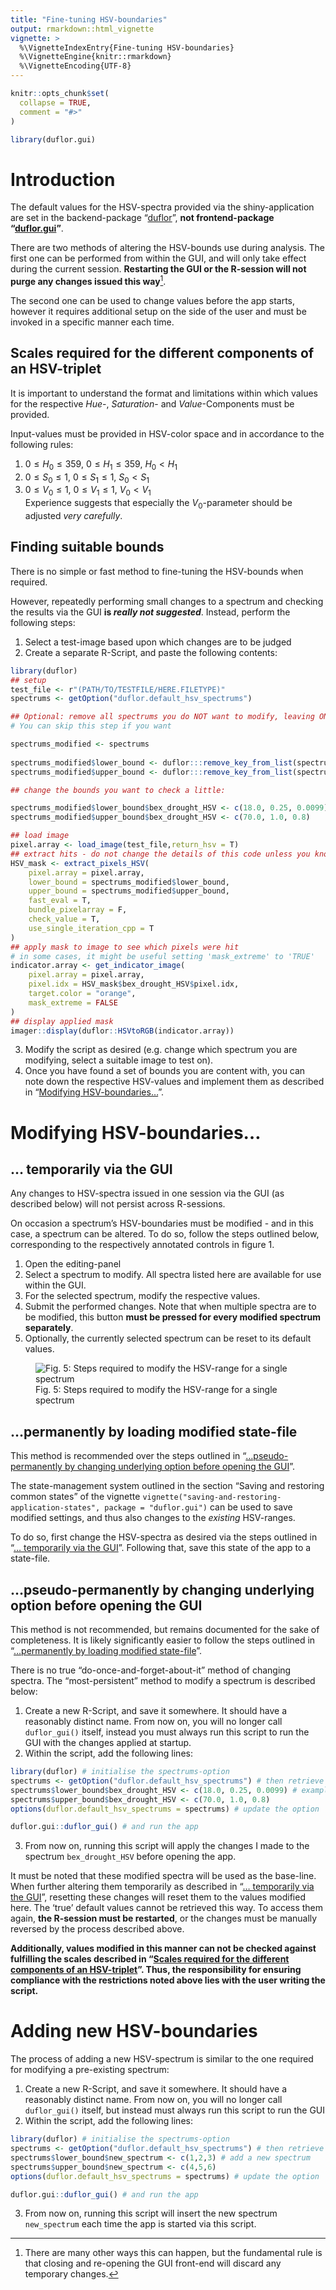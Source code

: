 ---
title: "Fine-tuning HSV-boundaries"
output: rmarkdown::html_vignette
vignette: >
  %\VignetteIndexEntry{Fine-tuning HSV-boundaries}
  %\VignetteEngine{knitr::rmarkdown}
  %\VignetteEncoding{UTF-8}
---

```{r, include = FALSE}
knitr::opts_chunk$set(
  collapse = TRUE,
  comment = "#>"
)
```

```{r setup}
library(duflor.gui)
```

# Introduction

The default values for the HSV-spectra provided via the shiny-application are set in the backend-package "[duflor](https://github.com/Claudius-Appel/duflor)", **not frontend-package "[duflor.gui](https://github.com/Claudius-Appel/duflor.gui)"**.

There are two methods of altering the HSV-bounds use during analysis. The first one can be performed from within the GUI, and will only take effect during the current session. **Restarting the GUI or the R-session will not purge any changes issued this way**[^1].

[^1]: There are many other ways this can happen, but the fundamental rule is that closing and re-opening the GUI front-end will discard any temporary changes.

The second one can be used to change values before the app starts, however it requires additional setup on the side of the user and must be invoked in a specific manner each time.

## Scales required for the different components of an HSV-triplet

It is important to understand the format and limitations within which values for the respective *Hue*-, *Saturation*- and *Value*-Components must be provided.

Input-values must be provided in HSV-color space and in accordance to the following rules:

1.  $0 \le H_0 \le 359$, $0 \le H_1 \le 359$, $H_0 \lt H_1$
2.  $0 \le S_0 \le 1$, $0 \le S_1 \le 1$, $S_0 \lt S_1$
3.  $0 \le V_0 \le 1$, $0 \le V_1 \le 1$, $V_0 \lt V_1$\
    Experience suggests that especially the $V_0$-parameter should be adjusted *very carefully*.

## Finding suitable bounds

There is no simple or fast method to fine-tuning the HSV-bounds when required.

However, repeatedly performing small changes to a spectrum and checking the results via the GUI **is *really not suggested***. Instead, perform the following steps:

1.  Select a test-image based upon which changes are to be judged
2.  Create a separate R-Script, and paste the following contents:

```{r ex-finetune-spectrums-standalone, eval=FALSE}
library(duflor)
## setup 
test_file <- r"(PATH/TO/TESTFILE/HERE.FILETYPE)"
spectrums <- getOption("duflor.default_hsv_spectrums")

## Optional: remove all spectrums you do NOT want to modify, leaving ONLY one (here: 'bex_drought_HSV')
# You can skip this step if you want

spectrums_modified <- spectrums
    
spectrums_modified$lower_bound <- duflor:::remove_key_from_list(spectrums_modified$lower_bound,c("bex_green_HSV","bex_complete_HSV","bex_root_HSV","bex_identifier_dot"))
spectrums_modified$upper_bound <- duflor:::remove_key_from_list(spectrums_modified$upper_bound,c("bex_green_HSV","bex_complete_HSV","bex_root_HSV","bex_identifier_dot"))

## change the bounds you want to check a little:

spectrums_modified$lower_bound$bex_drought_HSV <- c(18.0, 0.25, 0.0099) # modify the values here
spectrums_modified$upper_bound$bex_drought_HSV <- c(70.0, 1.0, 0.8)

## load image
pixel.array <- load_image(test_file,return_hsv = T)
## extract hits - do not change the details of this code unless you know what you are doing
HSV_mask <- extract_pixels_HSV(
    pixel.array = pixel.array,
    lower_bound = spectrums_modified$lower_bound,
    upper_bound = spectrums_modified$upper_bound,
    fast_eval = T,
    bundle_pixelarray = F,
    check_value = T,
    use_single_iteration_cpp = T
)
## apply mask to image to see which pixels were hit
# in some cases, it might be useful setting 'mask_extreme' to 'TRUE'
indicator.array <- get_indicator_image(
    pixel.array = pixel.array,
    pixel.idx = HSV_mask$bex_drought_HSV$pixel.idx,
    target.color = "orange",
    mask_extreme = FALSE
)
## display applied mask
imager::display(duflor::HSVtoRGB(indicator.array))
```

3.  Modify the script as desired (e.g. change which spectrum you are modifying, select a suitable image to test on).
4.  Once you have found a set of bounds you are content with, you can note down the respective HSV-values and implement them as described in "[Modifying HSV-boundaries...]".

# Modifying HSV-boundaries...

## ... temporarily via the GUI

Any changes to HSV-spectra issued in one session via the GUI (as described below) will not persist across R-sessions.

On occasion a spectrum's HSV-boundaries must be modified - and in this case, a spectrum can be altered. To do so, follow the steps outlined below, corresponding to the respectively annotated controls in figure 1.

1.  Open the editing-panel
2.  Select a spectrum to modify. All spectra listed here are available for use within the GUI.
3.  For the selected spectrum, modify the respective values.
4.  Submit the performed changes. Note that when multiple spectra are to be modified, this button **must be pressed for every modified spectrum separately**.
5.  Optionally, the currently selected spectrum can be reset to its default values.

![Fig. 5: Steps required to modify the HSV-range for a single spectrum](../man/figures/modify_HSV_bounds_workflow.png)

## ...permanently by loading modified state-file

This method is recommended over the steps outlined in "[...pseudo-permanently by changing underlying option before opening the GUI]".

The state-management system outlined in the section "Saving and restoring common states" of the vignette `vignette("saving-and-restoring-application-states", package = "duflor.gui")` can be used to save modified settings, and thus also changes to the *existing* HSV-ranges.

To do so, first change the HSV-spectra as desired via the steps outlined in "[... temporarily via the GUI]". Following that, save this state of the app to a state-file.

## ...pseudo-permanently by changing underlying option before opening the GUI

This method is not recommended, but remains documented for the sake of completeness. It is likely significantly easier to follow the steps outlined in "[...permanently by loading modified state-file]".

There is no true "do-once-and-forget-about-it" method of changing spectra. The "most-persistent" method to modify a spectrum is described below:

1.  Create a new R-Script, and save it somewhere. It should have a reasonably distinct name. From now on, you will no longer call `duflor_gui()` itself, instead you must always run this script to run the GUI with the changes applied at startup.
2.  Within the script, add the following lines:

```{r ex-spectrums-change-persistent, eval=FALSE}
library(duflor) # initialise the spectrums-option
spectrums <- getOption("duflor.default_hsv_spectrums") # then retrieve them
spectrums$lower_bound$bex_drought_HSV <- c(18.0, 0.25, 0.0099) # example, modify the values here for the desired spectrum
spectrums$upper_bound$bex_drought_HSV <- c(70.0, 1.0, 0.8)
options(duflor.default_hsv_spectrums = spectrums) # update the option

duflor.gui::duflor_gui() # and run the app
```

3.  From now on, running this script will apply the changes I made to the spectrum `bex_drought_HSV` before opening the app.

It must be noted that these modified spectra will be used as the base-line. When further altering them temporarily as described in "[... temporarily via the GUI]", resetting these changes will reset them to the values modified here. The 'true' default values cannot be retrieved this way. To access them again, **the R-session must be restarted**, or the changes must be manually reversed by the process described above.

**Additionally, values modified in this manner can not be checked against fulfilling the scales described in "[Scales required for the different components of an HSV-triplet]". Thus, the responsibility for ensuring compliance with the restrictions noted above lies with the user writing the script.**

# Adding new HSV-boundaries

The process of adding a new HSV-spectrum is similar to the one required for modifying a pre-existing spectrum:

1.  Create a new R-Script, and save it somewhere. It should have a reasonably distinct name. From now on, you will no longer call `duflor_gui()` itself, but instead must always run this script to run the GUI
2.  Within the script, add the following lines:

```{r ex-spectrums-add-new-spectrum-persistent, eval=FALSE}
library(duflor) # initialise the spectrums-option 
spectrums <- getOption("duflor.default_hsv_spectrums") # then retrieve them 
spectrums$lower_bound$new_spectrum <- c(1,2,3) # add a new spectrum
spectrums$upper_bound$new_spectrum <- c(4,5,6)
options(duflor.default_hsv_spectrums = spectrums) # update the option

duflor.gui::duflor_gui() # and run the app 
```

3.  From now on, running this script will insert the new spectrum `new_spectrum` each time the app is started via this script.
